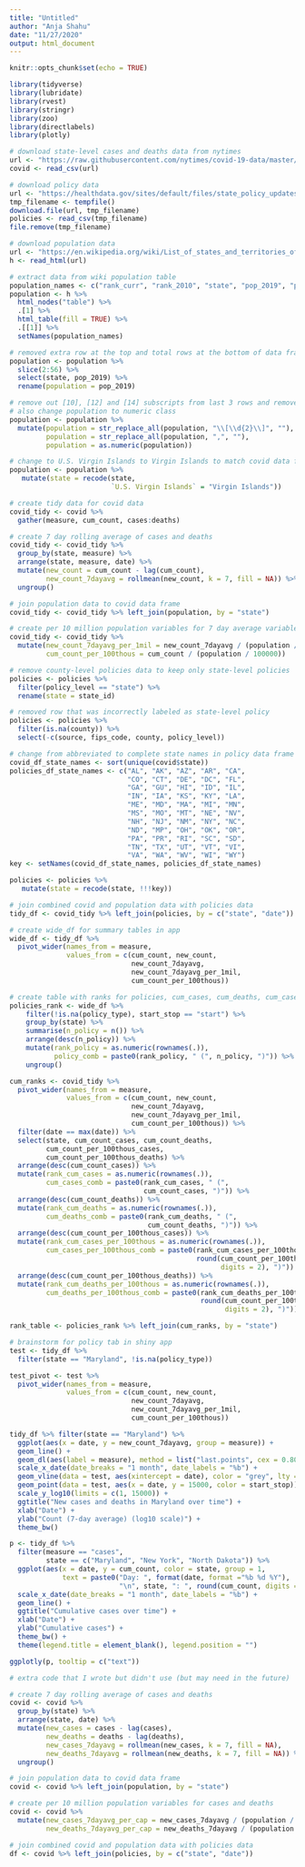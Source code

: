 ```yaml
---
title: "Untitled"
author: "Anja Shahu"
date: "11/27/2020"
output: html_document
---
```


```r
knitr::opts_chunk$set(echo = TRUE)
```

```r
library(tidyverse)
library(lubridate)
library(rvest)
library(stringr)
library(zoo)
library(directlabels)
library(plotly)
```

```r
# download state-level cases and deaths data from nytimes
url <- "https://raw.githubusercontent.com/nytimes/covid-19-data/master/us-states.csv"
covid <- read_csv(url)

# download policy data
url <- "https://healthdata.gov/sites/default/files/state_policy_updates_20201125_0719.csv"
tmp_filename <- tempfile()
download.file(url, tmp_filename)
policies <- read_csv(tmp_filename)
file.remove(tmp_filename)

# download population data 
url <- "https://en.wikipedia.org/wiki/List_of_states_and_territories_of_the_United_States_by_population"
h <- read_html(url)
```

```r
# extract data from wiki population table
population_names <- c("rank_curr", "rank_2010", "state", "pop_2019", "pop_2010", "perc_change", "abs_change", "house_seats", "house_perc", "est_pop_per_elec_vote", "cen_pop_per_seat_2019", "cen_pop_per_seat_2010", "perc_pop_2019", "perc_pop_2010", "perc_pop_change", "perc_of_elec")
population <- h %>% 
  html_nodes("table") %>% 
  .[1] %>% 
  html_table(fill = TRUE) %>% 
  .[[1]] %>% 
  setNames(population_names)

# removed extra row at the top and total rows at the bottom of data frame and row for American Samoa in population data
population <- population %>% 
  slice(2:56) %>% 
  select(state, pop_2019) %>% 
  rename(population = pop_2019)

# remove out [10], [12] and [14] subscripts from last 3 rows and remove commas from population numbers
# also change population to numeric class
population <- population %>% 
  mutate(population = str_replace_all(population, "\\[\\d{2}\\]", ""),
         population = str_replace_all(population, ",", ""),
         population = as.numeric(population))

# change to U.S. Virgin Islands to Virgin Islands to match covid data frame 
population <- population %>% 
   mutate(state = recode(state, 
                         `U.S. Virgin Islands` = "Virgin Islands"))
```

```r
# create tidy data for covid data
covid_tidy <- covid %>% 
  gather(measure, cum_count, cases:deaths)

# create 7 day rolling average of cases and deaths
covid_tidy <- covid_tidy %>% 
  group_by(state, measure) %>%
  arrange(state, measure, date) %>%
  mutate(new_count = cum_count - lag(cum_count),
         new_count_7dayavg = rollmean(new_count, k = 7, fill = NA)) %>%
  ungroup()

# join population data to covid data frame
covid_tidy <- covid_tidy %>% left_join(population, by = "state")

# create per 10 million population variables for 7 day average variables
covid_tidy <- covid_tidy %>% 
  mutate(new_count_7dayavg_per_1mil = new_count_7dayavg / (population / 1000000),
         cum_count_per_100thous = cum_count / (population / 100000))
```

```r
# remove county-level policies data to keep only state-level policies 
policies <- policies %>% 
  filter(policy_level == "state") %>%
  rename(state = state_id)

# removed row that was incorrectly labeled as state-level policy
policies <- policies %>% 
  filter(is.na(county)) %>% 
  select(-c(source, fips_code, county, policy_level))

# change from abbreviated to complete state names in policy data frame
covid_df_state_names <- sort(unique(covid$state))
policies_df_state_names <- c("AL", "AK", "AZ", "AR", "CA", 
                             "CO", "CT", "DE", "DC", "FL", 
                             "GA", "GU", "HI", "ID", "IL", 
                             "IN", "IA", "KS", "KY", "LA", 
                             "ME", "MD", "MA", "MI", "MN", 
                             "MS", "MO", "MT", "NE", "NV", 
                             "NH", "NJ", "NM", "NY", "NC", 
                             "ND", "MP", "OH", "OK", "OR", 
                             "PA", "PR", "RI", "SC", "SD", 
                             "TN", "TX", "UT", "VT", "VI", 
                             "VA", "WA", "WV", "WI", "WY")
key <- setNames(covid_df_state_names, policies_df_state_names)

policies <- policies %>% 
   mutate(state = recode(state, !!!key))

# join combined covid and population data with policies data
tidy_df <- covid_tidy %>% left_join(policies, by = c("state", "date"))

# create wide_df for summary tables in app 
wide_df <- tidy_df %>%
  pivot_wider(names_from = measure,
              values_from = c(cum_count, new_count,
                              new_count_7dayavg,
                              new_count_7dayavg_per_1mil, 
                              cum_count_per_100thous))

# create table with ranks for policies, cum_cases, cum_deaths, cum_cases_per_100thous, and cum_deaths_per_100thous
policies_rank <- wide_df %>%
    filter(!is.na(policy_type), start_stop == "start") %>%
    group_by(state) %>% 
    summarise(n_policy = n()) %>%
    arrange(desc(n_policy)) %>% 
    mutate(rank_policy = as.numeric(rownames(.)), 
           policy_comb = paste0(rank_policy, " (", n_policy, ")")) %>%
    ungroup()

cum_ranks <- covid_tidy %>%
  pivot_wider(names_from = measure,
              values_from = c(cum_count, new_count,
                              new_count_7dayavg,
                              new_count_7dayavg_per_1mil, 
                              cum_count_per_100thous)) %>%
  filter(date == max(date)) %>%
  select(state, cum_count_cases, cum_count_deaths,
         cum_count_per_100thous_cases, 
         cum_count_per_100thous_deaths) %>%
  arrange(desc(cum_count_cases)) %>% 
  mutate(rank_cum_cases = as.numeric(rownames(.)),
         cum_cases_comb = paste0(rank_cum_cases, " (",
                                 cum_count_cases, ")")) %>% 
  arrange(desc(cum_count_deaths)) %>%
  mutate(rank_cum_deaths = as.numeric(rownames(.)),
         cum_deaths_comb = paste0(rank_cum_deaths, " (",
                                  cum_count_deaths, ")")) %>%
  arrange(desc(cum_count_per_100thous_cases)) %>% 
  mutate(rank_cum_cases_per_100thous = as.numeric(rownames(.)),
         cum_cases_per_100thous_comb = paste0(rank_cum_cases_per_100thous, " (",
                                              round(cum_count_per_100thous_cases,
                                                    digits = 2), ")")) %>%
  arrange(desc(cum_count_per_100thous_deaths)) %>% 
  mutate(rank_cum_deaths_per_100thous = as.numeric(rownames(.)),
         cum_deaths_per_100thous_comb = paste0(rank_cum_deaths_per_100thous, " (",
                                               round(cum_count_per_100thous_deaths,
                                                     digits = 2), ")"))

rank_table <- policies_rank %>% left_join(cum_ranks, by = "state")
```

```r
# brainstorm for policy tab in shiny app 
test <- tidy_df %>% 
  filter(state == "Maryland", !is.na(policy_type))

test_pivot <- test %>% 
  pivot_wider(names_from = measure, 
              values_from = c(cum_count, new_count, 
                              new_count_7dayavg,
                              new_count_7dayavg_per_1mil,
                              cum_count_per_100thous))

tidy_df %>% filter(state == "Maryland") %>%
  ggplot(aes(x = date, y = new_count_7dayavg, group = measure)) +
  geom_line() +
  geom_dl(aes(label = measure), method = list("last.points", cex = 0.80)) +
  scale_x_date(date_breaks = "1 month", date_labels = "%b") +
  geom_vline(data = test, aes(xintercept = date), color = "grey", lty = 2) +
  geom_point(data = test, aes(x = date, y = 15000, color = start_stop)) +
  scale_y_log10(limits = c(1, 15000)) +
  ggtitle("New cases and deaths in Maryland over time") +
  xlab("Date") +
  ylab("Count (7-day average) (log10 scale)") +
  theme_bw() 

p <- tidy_df %>%
  filter(measure == "cases",
         state == c("Maryland", "New York", "North Dakota")) %>%
  ggplot(aes(x = date, y = cum_count, color = state, group = 1,
             text = paste0("Day: ", format(date, format ="%b %d %Y"),
                           "\n", state, ": ", round(cum_count, digits = 3)))) +
  scale_x_date(date_breaks = "1 month", date_labels = "%b") +
  geom_line() +
  ggtitle("Cumulative cases over time") +
  xlab("Date") +
  ylab("Cumulative cases") +
  theme_bw() +
  theme(legend.title = element_blank(), legend.position = "")

ggplotly(p, tooltip = c("text"))
```

```r
# extra code that I wrote but didn't use (but may need in the future)

# create 7 day rolling average of cases and deaths
covid <- covid %>% 
  group_by(state) %>%
  arrange(state, date) %>%
  mutate(new_cases = cases - lag(cases),
         new_deaths = deaths - lag(deaths), 
         new_cases_7dayavg = rollmean(new_cases, k = 7, fill = NA),
         new_deaths_7dayavg = rollmean(new_deaths, k = 7, fill = NA)) %>%
  ungroup()

# join population data to covid data frame
covid <- covid %>% left_join(population, by = "state")

# create per 10 million population variables for cases and deaths
covid <- covid %>% 
  mutate(new_cases_7dayavg_per_cap = new_cases_7dayavg / (population / 10000000),
         new_deaths_7dayavg_per_cap = new_deaths_7dayavg / (population / 10000000))

# join combined covid and population data with policies data
df <- covid %>% left_join(policies, by = c("state", "date"))
```

